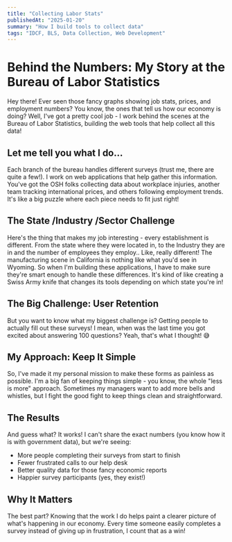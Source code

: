 ---
title: "Collecting Labor Stats"
publishedAt: "2025-01-20"
summary: "How I build tools to collect data"
tags: "IDCF, BLS, Data Collection, Web Development"
---

# Behind the Numbers: My Story at the Bureau of Labor Statistics

Hey there! Ever seen those fancy graphs showing job stats, prices, and employment numbers? You know, the ones that tell us how our economy is doing? Well, I've got a pretty cool job - I work behind the scenes at the Bureau of Labor Statistics, building the web tools that help collect all this data!

## Let me tell you what I do...

Each branch of the bureau handles different surveys (trust me, there are quite a few!). I work on web applications that help gather this information. You've got the OSH folks collecting data about workplace injuries, another team tracking international prices, and others following employment trends. It's like a big puzzle where each piece needs to fit just right!

## The State /Industry /Sector Challenge

Here's the thing that makes my job interesting - every establishment is different. From the state where they were located in, to the Industry they are in and the number of employees they employ.. Like, really different! The manufacturing scene in California is nothing like what you'd see in Wyoming. So when I'm building these applications, I have to make sure they're smart enough to handle these differences. It's kind of like creating a Swiss Army knife that changes its tools depending on which state you're in!

## The Big Challenge: User Retention

But you want to know what my biggest challenge is? Getting people to actually fill out these surveys! I mean, when was the last time you got excited about answering 100 questions? Yeah, that's what I thought! 😅

## My Approach: Keep It Simple

So, I've made it my personal mission to make these forms as painless as possible. I'm a big fan of keeping things simple - you know, the whole "less is more" approach. Sometimes my managers want to add more bells and whistles, but I fight the good fight to keep things clean and straightforward.

## The Results

And guess what? It works! I can't share the exact numbers (you know how it is with government data), but we're seeing:

- More people completing their surveys from start to finish
- Fewer frustrated calls to our help desk
- Better quality data for those fancy economic reports
- Happier survey participants (yes, they exist!)

## Why It Matters

The best part? Knowing that the work I do helps paint a clearer picture of what's happening in our economy. Every time someone easily completes a survey instead of giving up in frustration, I count that as a win!
